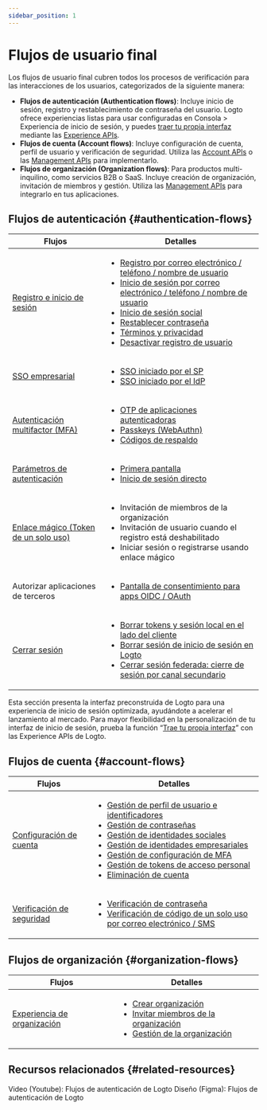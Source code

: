 ```yaml
---
sidebar_position: 1
---
```


# Flujos de usuario final

Los flujos de usuario final cubren todos los procesos de verificación para las interacciones de los usuarios, categorizados de la siguiente manera:

- **Flujos de autenticación (Authentication flows)**: Incluye inicio de sesión, registro y restablecimiento de contraseña del usuario. Logto ofrece experiencias listas para usar configuradas en <CloudLink to="/sign-in-experience">Consola > Experiencia de inicio de sesión</CloudLink>, y puedes [traer tu propia interfaz](/customization/bring-your-ui) mediante las [Experience APIs](https://openapi.logto.io/group/endpoint-experience).
- **Flujos de cuenta (Account flows)**: Incluye configuración de cuenta, perfil de usuario y verificación de seguridad. Utiliza las [Account APIs](https://openapi.logto.io/group/endpoint-account-center) o las [Management APIs](https://openapi.logto.io/operation/operation-getuser) para implementarlo.
- **Flujos de organización (Organization flows)**: Para productos multi-inquilino, como servicios B2B o SaaS. Incluye creación de organización, invitación de miembros y gestión. Utiliza las [Management APIs](https://openapi.logto.io/operation/operation-listorganizations) para integrarlo en tus aplicaciones.

## Flujos de autenticación \{#authentication-flows}

| Flujos                                                                   | Detalles                                                                                                                                                                                                                                                                                                                                                                                                                                                                                                                                                                                                                                |
| ------------------------------------------------------------------------ | --------------------------------------------------------------------------------------------------------------------------------------------------------------------------------------------------------------------------------------------------------------------------------------------------------------------------------------------------------------------------------------------------------------------------------------------------------------------------------------------------------------------------------------------------------------------------------------------------------------------------------------- |
| [Registro e inicio de sesión](/end-user-flows/sign-up-and-sign-in)       | <ul><li>[Registro por correo electrónico / teléfono / nombre de usuario](/end-user-flows/sign-up-and-sign-in/sign-up)</li><li>[Inicio de sesión por correo electrónico / teléfono / nombre de usuario](/end-user-flows/sign-up-and-sign-in/sign-in)</li><li>[Inicio de sesión social](/end-user-flows/sign-up-and-sign-in/social-sign-in)</li><li>[Restablecer contraseña](/end-user-flows/sign-up-and-sign-in/reset-password)</li><li>[Términos y privacidad](/end-user-flows/sign-up-and-sign-in/terms-and-privacy)</li><li>[Desactivar registro de usuario](/end-user-flows/sign-up-and-sign-in/disable-user-registration)</li></ul> |
| [SSO empresarial](/end-user-flows/enterprise-sso)                        | <ul><li>[SSO iniciado por el SP](/end-user-flows/enterprise-sso/sp-initiated-sso)</li><li>[SSO iniciado por el IdP](/end-user-flows/enterprise-sso/idp-initiated-sso)</li></ul>                                                                                                                                                                                                                                                                                                                                                                                                                                                         |
| [Autenticación multifactor (MFA)](/end-user-flows/mfa)                   | <ul><li>[OTP de aplicaciones autenticadoras](/end-user-flows/mfa/authenticator-app-otp)</li><li>[Passkeys (WebAuthn)](/end-user-flows/mfa/webauthn)</li><li>[Códigos de respaldo](/end-user-flows/mfa/backup-codes)</li></ul>                                                                                                                                                                                                                                                                                                                                                                                                           |
| [Parámetros de autenticación](/end-user-flows/authentication-parameters) | <ul><li>[Primera pantalla](/end-user-flows/authentication-parameters/first-screen)</li><li>[Inicio de sesión directo](/end-user-flows/authentication-parameters/direct-sign-in)</li></ul>                                                                                                                                                                                                                                                                                                                                                                                                                                               |
| [Enlace mágico (Token de un solo uso)](/end-user-flows/one-time-token)   | <ul><li>Invitación de miembros de la organización</li><li>Invitación de usuario cuando el registro está deshabilitado</li><li>Iniciar sesión o registrarse usando enlace mágico</li></ul>                                                                                                                                                                                                                                                                                                                                                                                                                                               |
| Autorizar aplicaciones de terceros                                       | <ul><li>[Pantalla de consentimiento para apps OIDC / OAuth](/end-user-flows/consent-screen)</li></ul>                                                                                                                                                                                                                                                                                                                                                                                                                                                                                                                                   |
| [Cerrar sesión](/end-user-flows/sign-out)                                | <ul><li>[Borrar tokens y sesión local en el lado del cliente](/end-user-flows/sign-out/#clear-tokens-and-local-session-at-the-client-side)</li><li>[Borrar sesión de inicio de sesión en Logto](/end-user-flows/sign-out/#clear-sign-in-session-at-logto)</li><li>[Cerrar sesión federada: cierre de sesión por canal secundario](/end-user-flows/sign-out/#federated-sign-out-back-channel-logout)</li></ul>                                                                                                                                                                                                                           |

Esta sección presenta la interfaz preconstruida de Logto para una experiencia de inicio de sesión optimizada, ayudándote a acelerar el lanzamiento al mercado. Para mayor flexibilidad en la personalización de tu interfaz de inicio de sesión, prueba la función “[Trae tu propia interfaz](/customization/bring-your-ui)” con las Experience APIs de Logto.

## Flujos de cuenta \{#account-flows}

| Flujos                                                             | Detalles                                                                                                                                                                                                                                                                                                                                                                                                                                                                                                                                                                                                                                                                                                                                                                                                                                                                               |
| ------------------------------------------------------------------ | -------------------------------------------------------------------------------------------------------------------------------------------------------------------------------------------------------------------------------------------------------------------------------------------------------------------------------------------------------------------------------------------------------------------------------------------------------------------------------------------------------------------------------------------------------------------------------------------------------------------------------------------------------------------------------------------------------------------------------------------------------------------------------------------------------------------------------------------------------------------------------------- |
| [Configuración de cuenta](/end-user-flows/account-settings)        | <ul><li>[Gestión de perfil de usuario e identificadores](/end-user-flows/account-settings/by-management-api#user-profile-and-identifiers-management-apis)</li><li>[Gestión de contraseñas](/end-user-flows/account-settings/by-management-api#user-password-management)</li><li>[Gestión de identidades sociales](/end-user-flows/account-settings/by-management-api#user-social-identities-management)</li><li>[Gestión de identidades empresariales](/end-user-flows/account-settings/by-management-api#user-enterprise-identities-management)</li><li>[Gestión de configuración de MFA](/end-user-flows/account-settings/by-management-api#user-mfa-settings-management)</li><li>[Gestión de tokens de acceso personal](/user-management/personal-access-token)</li><li>[Eliminación de cuenta](/end-user-flows/account-settings/by-management-api#user-account-deletion)</li></ul> |
| [Verificación de seguridad](/end-user-flows/security-verification) | <ul><li>[Verificación de contraseña](/end-user-flows/security-verification/by-management-api#password-verification)</li><li>[Verificación de código de un solo uso por correo electrónico / SMS](/end-user-flows/security-verification/by-management-api#emailsms-one-time-code-verification)</li></ul>                                                                                                                                                                                                                                                                                                                                                                                                                                                                                                                                                                                |

## Flujos de organización \{#organization-flows}

| Flujos                                                                 | Detalles                                                                                                                                                                                                                                                                                                                     |
| ---------------------------------------------------------------------- | ---------------------------------------------------------------------------------------------------------------------------------------------------------------------------------------------------------------------------------------------------------------------------------------------------------------------------- |
| [Experiencia de organización](/end-user-flows/organization-experience) | <ul><li>[Crear organización](/end-user-flows/organization-experience/create-organization)</li><li>[Invitar miembros de la organización](/end-user-flows/organization-experience/invite-organization-members)</li><li>[Gestión de la organización](/end-user-flows/organization-experience/organization-management)</li></ul> |

## Recursos relacionados \{#related-resources}

<Url href="https://www.youtube.com/playlist?list=PLy2Il6wrD_fwhMhj-7lS5s94PVE2DAJYg">
  Video (Youtube): Flujos de autenticación de Logto
</Url>
<Url href="https://www.figma.com/community/file/1260495684847942413/logto-sign-in-experience">
  Diseño (Figma): Flujos de autenticación de Logto
</Url>
